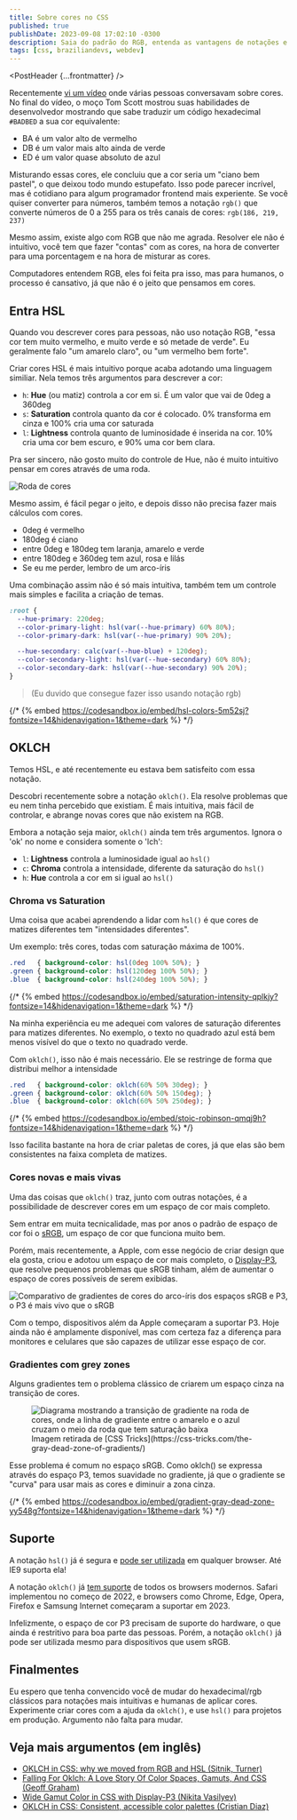 ```yaml
---
title: Sobre cores no CSS
published: true
publishDate: 2023-09-08 17:02:10 -0300
description: Saia do padrão do RGB, entenda as vantagens de notações e formatos de cor
tags: [css, braziliandevs, webdev]
---
```



<PostHeader {...frontmatter} />

Recentemente [vi um vídeo](https://www.youtube.com/watch?v=lDxj2hVkDPs) onde várias pessoas conversavam sobre cores. No final do vídeo, o moço Tom Scott mostrou suas habilidades de desenvolvedor mostrando que sabe traduzir um código hexadecimal `#BADBED` a sua cor equivalente:

* BA é um valor alto de vermelho
* DB é um valor mais alto ainda de verde
* ED é um valor quase absoluto de azul

Misturando essas cores, ele concluiu que a cor seria um "ciano bem pastel", o que deixou todo mundo estupefato. Isso pode parecer incrível, mas é cotidiano para algum programador frontend mais experiente. Se você quiser converter para números, também temos a notação `rgb()` que converte números de 0 a 255 para os três canais de cores: `rgb(186, 219, 237)`

Mesmo assim, existe algo com RGB que não me agrada. Resolver ele não é intuitivo, você tem que fazer "contas" com as cores, na hora 
de converter para uma porcentagem e na hora de misturar as cores.

Computadores entendem RGB, eles foi feita pra isso, mas para humanos, o processo é cansativo, já que não é o jeito que pensamos em cores.

## Entra HSL

Quando vou descrever cores para pessoas, não uso notação RGB, "essa cor tem muito vermelho, e muito verde e só metade de verde". Eu geralmente falo "um amarelo claro", ou "um vermelho bem forte".

Criar cores HSL é mais intuitivo porque acaba adotando uma linguagem similiar. Nela temos três argumentos para descrever a cor:

* `h`: **Hue** (ou matiz) controla a cor em si. É um valor que vai de 0deg a 360deg
* `s`: **Saturation** controla quanto da cor é colocado. 0% transforma em cinza e 100% cria uma cor saturada
* `l`: **Lightness** controla quanto de luminosidade é inserida na cor. 10% cria uma cor bem escuro, e 90% uma cor bem clara.

Pra ser sincero, não gosto muito do controle de Hue, não é muito intuitivo pensar em cores através de uma roda.

![Roda de cores](https://upload.wikimedia.org/wikipedia/commons/b/bb/Linear_RGB_color_wheel.png)

Mesmo assim, é fácil pegar o jeito, e depois disso não precisa fazer mais cálculos com cores.

* 0deg é vermelho
* 180deg é ciano
* entre 0deg e 180deg tem laranja, amarelo e verde
* entre 180deg e 360deg tem azul, rosa e lilás
* Se eu me perder, lembro de um arco-íris

Uma combinação assim não é só mais intuitiva, também tem um controle mais simples e facilita a criação de temas.

```css
:root {
  --hue-primary: 220deg;
  --color-primary-light: hsl(var(--hue-primary) 60% 80%);
  --color-primary-dark: hsl(var(--hue-primary) 90% 20%);

  --hue-secondary: calc(var(--hue-blue) + 120deg);
  --color-secondary-light: hsl(var(--hue-secondary) 60% 80%);
  --color-secondary-dark: hsl(var(--hue-secondary) 90% 20%);
}
```

> (Eu duvido que consegue fazer isso usando notação rgb)

{/* {% embed https://codesandbox.io/embed/hsl-colors-5m52sj?fontsize=14&hidenavigation=1&theme=dark %} */}

## OKLCH

Temos HSL, e até recentemente eu estava bem satisfeito com essa notação.

Descobri recentemente sobre a notação `oklch()`. Ela resolve problemas que eu nem tinha percebido que existiam. É mais intuitiva, mais fácil de controlar, e abrange novas cores que não existem na RGB.

Embora a notação seja maior, `oklch()` ainda tem três argumentos. Ignora o 'ok' no nome e considera somente o 'lch':

* `l`: **Lightness** controla a luminosidade igual ao `hsl()`
* `c`: **Chroma** controla a intensidade, diferente da saturação do `hsl()`
* `h`: **Hue** controla a cor em si igual ao `hsl()`

### Chroma vs Saturation

Uma coisa que acabei aprendendo a lidar com `hsl()` é que cores de matizes diferentes tem "intensidades diferentes".

Um exemplo: três cores, todas com saturação máxima de 100%.

```css
.red   { background-color: hsl(0deg 100% 50%); }
.green { background-color: hsl(120deg 100% 50%); }
.blue  { background-color: hsl(240deg 100% 50%); }
```

{/* {% embed https://codesandbox.io/embed/saturation-intensity-qplkjy?fontsize=14&hidenavigation=1&theme=dark %} */}

Na minha experiência eu me adequei com valores de saturação diferentes para matizes diferentes. No exemplo, o texto no quadrado azul está bem menos visível do que o texto no quadrado verde.

Com `oklch()`, isso não é mais necessário. Ele se restringe de forma que distribui melhor a intensidade

```css
.red   { background-color: oklch(60% 50% 30deg); }
.green { background-color: oklch(60% 50% 150deg); }
.blue  { background-color: oklch(60% 50% 250deg); }
```

{/* {% embed https://codesandbox.io/embed/stoic-robinson-qmqj9h?fontsize=14&hidenavigation=1&theme=dark %} */}

Isso facilita bastante na hora de criar paletas de cores, já que elas são bem consistentes na faixa completa de matizes.

### Cores novas e mais vivas

Uma das coisas que `oklch()` traz, junto com outras notações, é a possibilidade de descrever cores em um espaço de cor mais completo.

Sem entrar em muita tecnicalidade, mas por anos o padrão de espaço de cor foi o [sRGB](https://en.wikipedia.org/wiki/SRGB), um espaço de cor que funciona muito bem.

Porém, mais recentemente, a Apple, com esse negócio de criar design que ela gosta, criou e adotou um espaço de cor mais completo, o [Display-P3](https://webkit.org/blog/10042/wide-gamut-color-in-css-with-display-p3/), que resolve pequenos problemas que sRGB tinham, além de aumentar o espaço de cores possíveis de serem exibidas.

![Comparativo de gradientes de cores do arco-íris dos espaços sRGB e P3, o P3 é mais vivo que o sRGB](https://webkit.org/wp-content/uploads/srgb-vs-display-p3-intro.png)

Com o tempo, dispositivos além da Apple começaram a suportar P3. Hoje ainda não é amplamente disponível, mas com certeza faz a diferença para monitores e celulares que são capazes de utilizar esse espaço de cor.

### Gradientes com grey zones

Alguns gradientes tem o problema clássico de criarem um espaço cinza na transição de cores.

<figure className='mb-5 mx-auto'>
  <img src="https://dev-to-uploads.s3.amazonaws.com/uploads/articles/uj4n5as6o2r02vfzvqo5.png" alt="Diagrama mostrando a transição de gradiente na roda de cores, onde a linha de gradiente entre o amarelo e o azul cruzam o meio da roda que tem saturação baixa"></img>
  <figcaption>Imagem retirada de [CSS Tricks](https://css-tricks.com/the-gray-dead-zone-of-gradients/)</figcaption>
</figure>

Esse problema é comum no espaço sRGB. Como oklch() se expressa através do espaço P3, temos suavidade no gradiente, já que o gradiente se "curva" para usar mais as cores e diminuir a zona cinza.

{/* {% embed https://codesandbox.io/embed/gradient-gray-dead-zone-yy548g?fontsize=14&hidenavigation=1&theme=dark %} */}

## Suporte

A notação `hsl()` já é segura e [pode ser utilizada](https://caniuse.com/mdn-css_types_color_hsl) em qualquer browser. Até IE9 suporta ela!

A notação `oklch()` já [tem suporte](https://caniuse.com/mdn-css_types_color_oklch) de todos os browsers modernos. Safari implementou no começo de 2022, e browsers como Chrome, Edge, Opera, Firefox e Samsung Internet começaram a suportar em 2023.

Infelizmente, o espaço de cor P3 precisam de suporte do hardware, o que ainda é restritivo para boa parte das pessoas. Porém, a notação `oklch()` já pode ser utilizada mesmo para dispositivos que usem sRGB.

## Finalmentes

Eu espero que tenha convencido você de mudar do hexadecimal/rgb clássicos para notações mais intuitivas e humanas de aplicar cores. Experimente criar cores com a ajuda da `oklch()`, e use `hsl()` para projetos em produção. Argumento não falta para mudar.

## Veja mais argumentos (em inglês)

* [OKLCH in CSS: why we moved from RGB and HSL (Sitnik, Turner)](https://evilmartians.com/chronicles/oklch-in-css-why-quit-rgb-hsl)
* [Falling For Oklch: A Love Story Of Color Spaces, Gamuts, And CSS (Geoff Graham)](https://www.smashingmagazine.com/2023/08/oklch-color-spaces-gamuts-css/)
* [Wide Gamut Color in CSS with Display-P3 (Nikita Vasilyev)](https://webkit.org/blog/10042/wide-gamut-color-in-css-with-display-p3/)
* [OKLCH in CSS: Consistent, accessible color palettes (Cristian Diaz)](https://blog.logrocket.com/oklch-css-consistent-accessible-color-palettes/)
